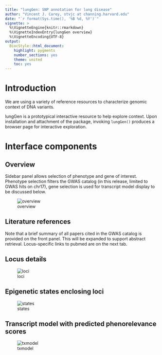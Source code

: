 ```yaml
---
title: "lungGen: SNP annotation for lung disease"
author: "Vincent J. Carey, stvjc at channing.harvard.edu"
date: "`r format(Sys.time(), '%B %d, %Y')`"
vignette: >
  %\VignetteEngine{knitr::rmarkdown}
  %\VignetteIndexEntry{lungGen overview}
  %\VignetteEncoding{UTF-8}
output:
  BiocStyle::html_document:
    highlight: pygments
    number_sections: yes
    theme: united
    toc: yes
---
```


# Introduction

We are using a variety of reference resources to
characterize genomic context of DNA variants.

lungGen is a prototypical interactive resource to
help explore context.  Upon installation and
attachment of the package, invoking `lungGen()`
produces a browser page for interactive exploration.

# Interface components

## Overview

Sidebar panel allows selection of phenotype and gene
of interest.  Phenotype selection filters the GWAS
catalog (in this release, limited to GWAS hits on chr17),
gene selection is used for transcript model display
to be discussed below.

![overview](toppage.png)

## Literature references

Note that a brief summary of all papers cited in the
GWAS catalog is provided on the front panel.  This will
be expanded to support abstract retrieval.  Locus-specific links to
pubmed are on the next tab.

## Locus details

![loci](loci.png)

## Epigenetic states enclosing loci

![states](states.png)

## Transcript model with predicted phenorelevance scores

![txmodel](txmodel.png)
